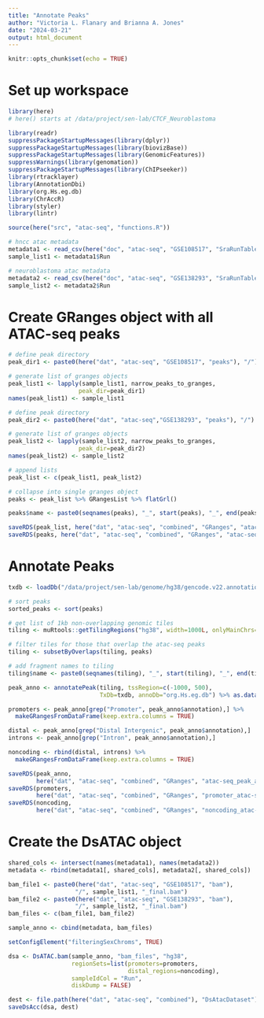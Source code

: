 ```yaml
---
title: "Annotate Peaks"
author: "Victoria L. Flanary and Brianna A. Jones"
date: "2024-03-21"
output: html_document
---
```


```r
knitr::opts_chunk$set(echo = TRUE)
```

# Set up workspace
```r
library(here)
# here() starts at /data/project/sen-lab/CTCF_Neuroblastoma
```

```r
library(readr)
suppressPackageStartupMessages(library(dplyr))
suppressPackageStartupMessages(library(biovizBase))
suppressPackageStartupMessages(library(GenomicFeatures))
suppressWarnings(library(genomation))
suppressPackageStartupMessages(library(ChIPseeker))
library(rtracklayer)
library(AnnotationDbi)
library(org.Hs.eg.db)
library(ChrAccR)
library(styler)
library(lintr)
```

```r
source(here("src", "atac-seq", "functions.R"))
```

```r
# hncc atac metadata
metadata1 <- read_csv(here("doc", "atac-seq", "GSE108517", "SraRunTable.txt"))
sample_list1 <- metadata1$Run

# neuroblastoma atac metadata
metadata2 <- read_csv(here("doc", "atac-seq", "GSE138293", "SraRunTable.txt"))
sample_list2 <- metadata2$Run
```

# Create GRanges object with all ATAC-seq peaks
```r
# define peak directory
peak_dir1 <- paste0(here("dat", "atac-seq", "GSE108517", "peaks"), "/")

# generate list of granges objects
peak_list1 <- lapply(sample_list1, narrow_peaks_to_granges, 
                    peak_dir=peak_dir1)
names(peak_list1) <- sample_list1
```

```r
# define peak directory
peak_dir2 <- paste0(here("dat", "atac-seq","GSE138293", "peaks"), "/")

# generate list of granges objects
peak_list2 <- lapply(sample_list2, narrow_peaks_to_granges, 
                    peak_dir=peak_dir2)
names(peak_list2) <- sample_list2
```

```r
# append lists
peak_list <- c(peak_list1, peak_list2)

# collapse into single granges object
peaks <- peak_list %>% GRangesList %>% flatGrl() 
```

```r
peaks$name <- paste0(seqnames(peaks), "_", start(peaks), "_", end(peaks))
```

```r
saveRDS(peak_list, here("dat", "atac-seq", "combined", "GRanges", "atac-seq_peak_list.RDS"))
saveRDS(peaks, here("dat", "atac-seq", "combined", "GRanges", "atac-seq_peaks_granges.RDS"))
```

# Annotate Peaks
```r
txdb <- loadDb("/data/project/sen-lab/genome/hg38/gencode.v22.annotation.txdb")
```

```r
# sort peaks
sorted_peaks <- sort(peaks)

# get list of 1kb non-overlapping genomic tiles
tiling <- muRtools::getTilingRegions("hg38", width=1000L, onlyMainChrs=TRUE)

# filter tiles for those that overlap the atac-seq peaks
tiling <- subsetByOverlaps(tiling, peaks)

# add fragment names to tiling
tiling$name <- paste0(seqnames(tiling), "_", start(tiling), "_", end(tiling))
```

```r
peak_anno <- annotatePeak(tiling, tssRegion=c(-1000, 500),
                          TxDb=txdb, annoDb="org.Hs.eg.db") %>% as.data.frame()
```

```r
promoters <- peak_anno[grep("Promoter", peak_anno$annotation),] %>% 
  makeGRangesFromDataFrame(keep.extra.columns = TRUE)
```

```r
distal <- peak_anno[grep("Distal Intergenic", peak_anno$annotation),]
introns <- peak_anno[grep("Intron", peak_anno$annotation),] 

noncoding <- rbind(distal, introns) %>% 
  makeGRangesFromDataFrame(keep.extra.columns = TRUE)
```

```r
saveRDS(peak_anno, 
        here("dat", "atac-seq", "combined", "GRanges", "atac-seq_peak_annotation.RDS"))
saveRDS(promoters, 
        here("dat", "atac-seq", "combined", "GRanges", "promoter_atac-seq_peak_annotation.RDS"))
saveRDS(noncoding, 
        here("dat", "atac-seq", "combined", "GRanges", "noncoding_atac-seq_peak_annotation.RDS"))
```

# Create the DsATAC object
```r
shared_cols <- intersect(names(metadata1), names(metadata2))
metadata <- rbind(metadata1[, shared_cols], metadata2[, shared_cols])
```

```r
bam_file1 <- paste0(here("dat", "atac-seq", "GSE108517", "bam"), 
                   "/", sample_list1, "_final.bam")
bam_file2 <- paste0(here("dat", "atac-seq", "GSE138293", "bam"), 
                   "/", sample_list2, "_final.bam")
bam_files <- c(bam_file1, bam_file2)
```

```r
sample_anno <- cbind(metadata, bam_files)
```

```r
setConfigElement("filteringSexChroms", TRUE)
```

```r
dsa <- DsATAC.bam(sample_anno, "bam_files", "hg38",
                  regionSets=list(promoters=promoters,
                                  distal_regions=noncoding), 
                  sampleIdCol = "Run",
                  diskDump = FALSE)
```

```r
dest <- file.path(here("dat", "atac-seq", "combined"), "DsAtacDataset")
saveDsAcc(dsa, dest)
```
